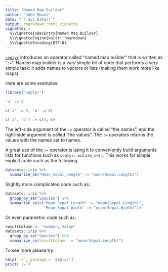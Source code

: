 ```yaml
---
title: "Named Map Builder"
author: "John Mount"
date: "`r Sys.Date()`"
output: rmarkdown::html_vignette
vignette: >
  %\VignetteIndexEntry{Named Map Builder}
  %\VignetteEngine{knitr::rmarkdown}
  %\VignetteEncoding{UTF-8}
---
```


[`seplyr`](https://github.com/WinVector/seplyr) introduces an operator called "named map builder" that is written as "`:=`".  Named map builder is a *very* simple bit of code that performs a very simple task: it adds names to vectors or lists (making them work more like maps).

Here are some examples:

```r
library("seplyr")

'a' := 5

c('a' := 5, 'b' := 6)

c('a', 'b') := c(5, 6)
```

The left-side argument of the `:=` operator is called "the names", and the right-side argument is called "the values".  The `:=` operators returns the values with the names set to names.

A great use of the `:=` operator is using it to conveniently build arguments lists for functions such as `seplyr::mutate_se()`.  This works for simple explicit code such as the following.

```r
datasets::iris %>%
  summarize_se("Mean_Sepal_Length" := "mean(Sepal.Length)")
```

Slightly more complicated code such as:

```r
datasets::iris %>%
  group_by_se("Species") %>%
  summarize_se(c("Mean_Sepal_Length" := "mean(Sepal.Length)",
                 "Mean_Sepal_Width" := "mean(Sepal.Width)"))
```

Or even parametric code such as:

```r
resultColumn <- "summary_value"
datasets::iris %>%
  group_by_se("Species") %>%
  summarize_se(resultColumn := "mean(Sepal.Length)")
```



To see more please try:

```r
help(`:=`, package = 'seplyr')
print(`:=`)
```
